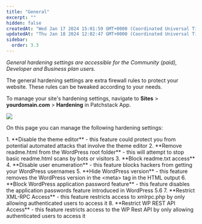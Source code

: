 ```yaml
---
title: "General"
excerpt: ""
hidden: false
createdAt: "Wed Jan 17 2024 15:01:59 GMT+0000 (Coordinated Universal Time)"
updatedAt: "Thu Jan 18 2024 12:02:47 GMT+0000 (Coordinated Universal Time)"
sidebar:
  order: 3.3
---
```


_General hardening settings are accessible for the Community (paid), Developer and Business plan users._

The general hardening settings are extra firewall rules to protect your website. These rules can be tweaked according to your needs.

To manage your site's hardening settings, navigate to **Sites** > **yourdomain.com** > **Hardening** in Patchstack App.

![](@images/patchstack-hardening-general.png)

On this page you can manage the following hardening settings:

<Steps>
1. **Disable the theme editor** - this feature could protect you from potential automated attacks that involve the theme editor
2. **Remove readme.html from the WordPress root folder** - this will attempt to stop basic readme.html scans by bots or visitors
3. **Block readme.txt access**
4. **Disable user enumeration** - this feature blocks hackers from getting your WordPress usernames
5. **Hide WordPress version** - this feature removes the WordPress version in the &lt;meta> tag in the HTML output
6. **Block WordPress application password feature** - this feature disables the application passwords feature introduced in WordPress 5.6
7. **Restrict XML-RPC Access** - this feature restricts access to xmlrpc.php by only allowing authenticated users to access it
8. **Restrict WP REST API Access** - this feature restricts access to the WP Rest API by only allowing authenticated users to access it
</Steps>
